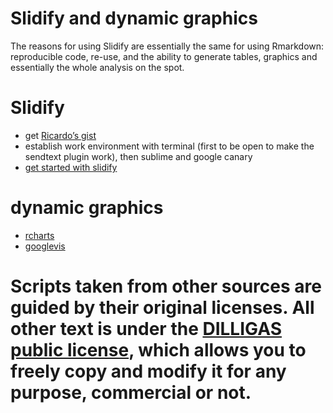 # Slidify and dynamic graphics

The reasons for using Slidify are essentially the same for using Rmarkdown: reproducible code, re-use, and the ability to generate tables, graphics and essentially the whole analysis on the spot.

# Slidify
* get [Ricardo's gist](https://gist.github.com/rpietro/6059999) 
* establish work environment with terminal (first to be open to make the sendtext plugin work), then sublime and google canary
* [get started with slidify](http://slidify.org/start.html)

# dynamic graphics

* [rcharts](http://rcharts.io/)
* [googlevis](http://cran.r-project.org/web/packages/googleVis/vignettes/googleVis.pdf)


# Scripts taken from other sources are guided by their original licenses. All other text is under the [DILLIGAS public license](https://gist.github.com/rpietro/6114401), which allows you to freely copy and modify it for any purpose, commercial or not.
